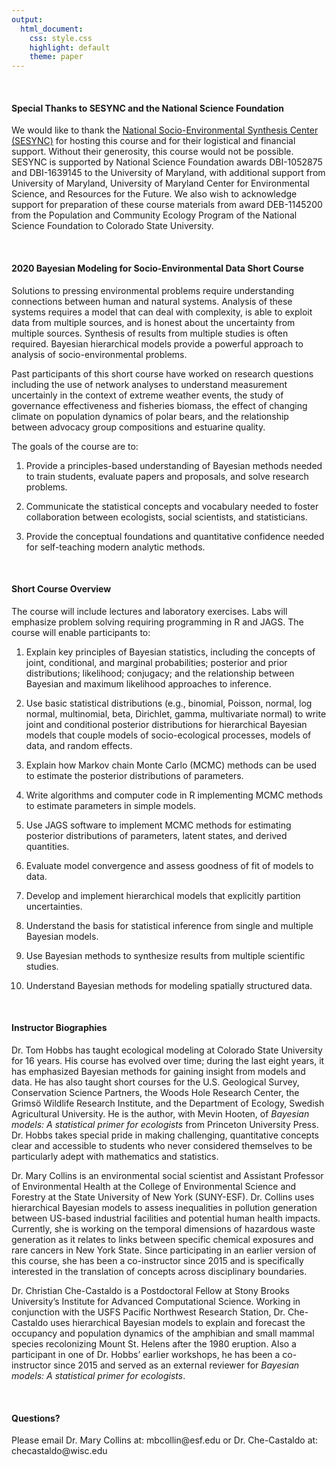 ```yaml
---
output:
  html_document:
    css: style.css
    highlight: default
    theme: paper
---
```


<br>

#### **Special Thanks to SESYNC and the National Science Foundation**

We would like to thank the [National Socio-Environmental Synthesis Center (SESYNC)](https://www.sesync.org) for hosting this course and for their logistical and financial support. Without their generosity, this course would not be possible. SESYNC is supported by National Science Foundation awards DBI-1052875 and DBI-1639145 to the University of Maryland, with additional support from University of Maryland, University of Maryland Center for Environmental Science, and Resources for the Future. We also wish to acknowledge support for preparation of these course materials from award DEB-1145200 from the Population and Community Ecology Program of the National Science Foundation to Colorado State University.

<br>

#### **2020 Bayesian Modeling for Socio-Environmental Data Short Course**

Solutions to pressing environmental problems require understanding connections between human and natural systems. Analysis of these systems requires a model that can deal with complexity, is able to exploit data from multiple sources, and is honest about the uncertainty from multiple sources. Synthesis of results from multiple studies is often required. Bayesian hierarchical models provide a powerful approach to analysis of socio-environmental problems.

Past participants of this short course have worked on research questions including the use of network analyses to understand measurement uncertainly in the context of extreme weather events, the study of governance effectiveness and fisheries biomass, the effect of changing climate on population dynamics of polar bears, and the relationship between advocacy group compositions and estuarine quality.

The goals of the course are to:

1. Provide a principles-based understanding of Bayesian methods needed to train students, evaluate papers and proposals, and solve research problems.

2. Communicate the statistical concepts and vocabulary needed to foster collaboration between ecologists, social scientists, and statisticians.

3. Provide the conceptual foundations and quantitative confidence needed for self-teaching modern analytic methods.

<br>

#### **Short Course Overview**

The course will include lectures and laboratory exercises. Labs will emphasize problem solving requiring programming in R and JAGS. The course will enable participants to:

1. Explain key principles of Bayesian statistics, including the concepts of joint, conditional, and marginal probabilities; posterior and prior distributions; likelihood; conjugacy; and the relationship between Bayesian and maximum likelihood approaches to inference.

2. Use basic statistical distributions (e.g., binomial, Poisson, normal, log normal, multinomial, beta, Dirichlet, gamma, multivariate normal) to write joint and conditional posterior distributions for hierarchical Bayesian models that couple models of socio-ecological processes, models of data, and random effects.

3. Explain how Markov chain Monte Carlo (MCMC) methods can be used to estimate the posterior distributions of parameters.

4. Write algorithms and computer code in R implementing MCMC methods to estimate parameters in simple models. 

5. Use JAGS software to implement MCMC methods for estimating posterior distributions of parameters, latent states, and derived quantities.

6. Evaluate model convergence and assess goodness of fit of models to data.

7. Develop and implement hierarchical models that explicitly partition uncertainties.

8. Understand the basis for statistical inference from single and multiple Bayesian models.

9. Use Bayesian methods to synthesize results from multiple scientific studies.

10. Understand Bayesian methods for modeling spatially structured data.

<br>

#### **Instructor Biographies**

Dr. Tom Hobbs has taught ecological modeling at Colorado State University for 16 years. His course has evolved over time; during the last eight years, it has emphasized Bayesian methods for gaining insight from models and data. He has also taught short courses for the U.S. Geological Survey, Conservation Science Partners, the Woods Hole Research Center, the Grimsö Wildlife Research Institute, and the Department of Ecology, Swedish Agricultural University.  He is the author, with Mevin Hooten, of *Bayesian models: A statistical primer for ecologists* from Princeton University Press. Dr. Hobbs takes special pride in making challenging, quantitative concepts clear and accessible to students who never considered themselves to be particularly adept with mathematics and statistics.

Dr. Mary Collins is an environmental social scientist and Assistant Professor of Environmental Health at the College of Environmental Science and Forestry at the State University of New York (SUNY-ESF). Dr. Collins uses hierarchical Bayesian models to assess inequalities in pollution generation between US-based industrial facilities and potential human health impacts. Currently, she is working on the temporal dimensions of hazardous waste generation as it relates to links between specific chemical exposures and rare cancers in New York State. Since participating in an earlier version of this course, she has been a co-instructor since 2015 and is specifically interested in the translation of concepts across disciplinary boundaries.

Dr. Christian Che-Castaldo is a Postdoctoral Fellow at Stony Brooks University's Institute for Advanced Computational Science. Working in conjunction with the USFS Pacific Northwest Research Station, Dr. Che-Castaldo uses hierarchical Bayesian models to explain and forecast the occupancy and population dynamics of the amphibian and small mammal species recolonizing Mount St. Helens after the 1980 eruption. Also a participant in one of Dr. Hobbs’ earlier workshops, he has been a co-instructor since 2015 and served as an external reviewer for *Bayesian models: A statistical primer for ecologists*. 

<br>

#### **Questions?**

Please email Dr. Mary Collins at: mbcollin@esf.edu or Dr. Che-Castaldo at: checastaldo@wisc.edu


